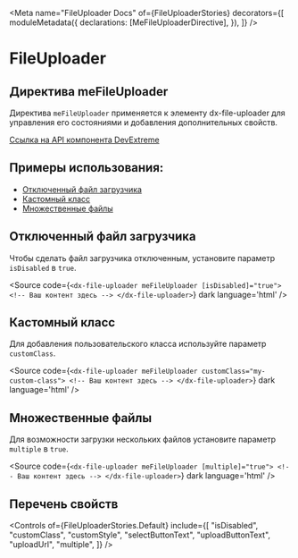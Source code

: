 
<Meta
  name="FileUploader Docs"
  of={FileUploaderStories}
  decorators={[
    moduleMetadata({
      declarations: [MeFileUploaderDirective],
    }),
  ]}
/>

# FileUploader

## Директива meFileUploader

Директива `meFileUploader` применяется к элементу dx-file-uploader для управления его состояниями и добавления дополнительных свойств.

[Ссылка на API компонента DevExtreme](https://js.devexpress.com/Documentation/ApiReference/UI_Components/dxFileUploader/)

<Canvas of={FileUploaderStories.Default} />
<Controls of={FileUploaderStories.Default} />
<Source of={FileUploaderStories.Default} dark />

## Примеры использования:

- [Отключенный файл загрузчика](#отключенный-файл-загрузчика)
- [Кастомный класс](#кастомный-класс)
- [Множественные файлы](#множественные-файлы)

## Отключенный файл загрузчика

Чтобы сделать файл загрузчика отключенным, установите параметр `isDisabled` в `true`.

<Canvas of={FileUploaderStories.Disabled} />

<Source
  code={`<dx-file-uploader meFileUploader [isDisabled]="true"> <!-- Ваш контент здесь --> </dx-file-uploader>`}
  dark
  language='html'
/>

## Кастомный класс

Для добавления пользовательского класса используйте параметр `customClass`.

<Canvas of={FileUploaderStories.CustomClass} />

<Source
  code={`<dx-file-uploader meFileUploader customClass="my-custom-class"> <!-- Ваш контент здесь --> </dx-file-uploader>`}
  dark
  language='html'
/>

## Множественные файлы

Для возможности загрузки нескольких файлов установите параметр `multiple` в `true`.

<Canvas of={FileUploaderStories.MultipleFiles} />

<Source
  code={`<dx-file-uploader meFileUploader [multiple]="true"> <!-- Ваш контент здесь --> </dx-file-uploader>`}
  dark
  language='html'
/>

## Перечень свойств

<Controls
  of={FileUploaderStories.Default}
  include={[
    "isDisabled",
    "customClass",
    "customStyle",
    "selectButtonText",
    "uploadButtonText",
    "uploadUrl",
    "multiple",
  ]}
/>

<Canvas of={FileUploaderStories.Default} />
